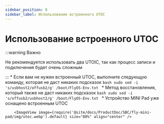 ```yaml
---
sidebar_position: 8
sidebar_label: Использование встроенного UTOC
---
```




# Использование встроенного UTOC

:::warning Важно

Не рекомендуется использовать два UTOIC, так как процесс записи и подключения будет очень сложным

:::
    * Если вам не нужен встроенный UTOC, выполните следующую команду, которая не даст никаких подсказок
        ```bash
        sudo sed -i 's/usbhost2/offusb2/g' /boot/FlyOS-Env.txt
        ```
    * Метод восстановления, который также не даст никаких подсказок
        ```bash
        sudo sed -i 's/offusb2/usbhost2/g' /boot/FlyOS-Env.txt
        ```
    * Устройство MINI Pad уже оснащено встроенным UTOC

        <ImageView image={require('@site/docs/ProductDoc/SBC/fly-mini-pad/img/utoc.webp').default} size="80%" align="center" />
